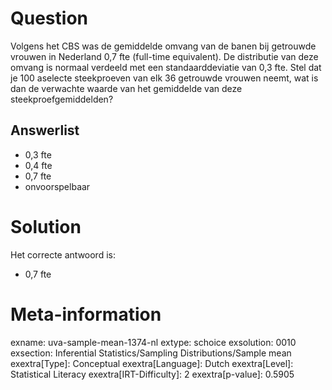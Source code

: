 Question
========

Volgens het CBS was de gemiddelde omvang van de banen bij getrouwde
vrouwen in Nederland 0,7 fte (full-time equivalent). De distributie van
deze omvang is normaal verdeeld met een standaarddeviatie van 0,3 fte.
Stel dat je 100 aselecte steekproeven van elk 36 getrouwde vrouwen
neemt, wat is dan de verwachte waarde van het gemiddelde van deze
steekproefgemiddelden?

Answerlist
----------

* 0,3 fte
* 0,4 fte
* 0,7 fte
* onvoorspelbaar

Solution
========

Het correcte antwoord is: 

* 0,7 fte

Meta-information
================
exname: uva-sample-mean-1374-nl
extype: schoice
exsolution: 0010
exsection: Inferential Statistics/Sampling Distributions/Sample mean
exextra[Type]: Conceptual
exextra[Language]: Dutch
exextra[Level]: Statistical Literacy
exextra[IRT-Difficulty]: 2
exextra[p-value]: 0.5905
